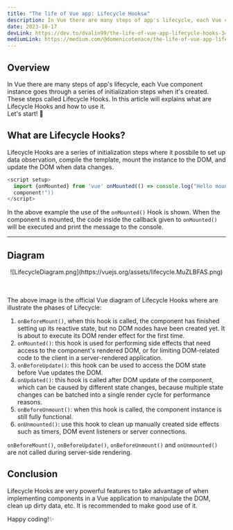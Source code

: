 ```yaml
---
title: "The life of Vue app: Lifecycle Hooks♻️"
description: In Vue there are many steps of app's lifecycle, each Vue component instance goes through a series of initialization steps when it's created.
date: 2023-10-17
devLink: https://dev.to/dvalin99/the-life-of-vue-app-lifecycle-hooks-34j
mediumLink: https://medium.com/@domenicotenace/the-life-of-vue-app-lifecycle-hooks-%EF%B8%8F-1ba8f1a6c720
---
```


## Overview

In Vue there are many steps of app's lifecycle, each Vue component instance goes through a series of initialization steps when it's created.
These steps called Lifecycle Hooks.
In this article will explains what are Lifecycle Hooks and how to use it.
<br/>
Let's start! 🤙

## What are Lifecycle Hooks?

Lifecycle Hooks are a series of initialization steps where it possbile to set up data observation, compile the template, mount the instance to the DOM, and update the DOM when data changes.

```javascript
<script setup>
  import {onMounted} from 'vue' onMounted(() => console.log("Hello mounted
  component!"))
</script>
```

In the above example the use of the `onMounted()` Hook is shown.
When the component is mounted, the code inside the callback given to `onMounted()` will be executed and print the message to the console.

---

## Diagram

<section style="display:flex; justify-content:center;">
  ![LifecycleDiagram.png](https://vuejs.org/assets/lifecycle.MuZLBFAS.png)
</section>
<br />
<br />

The above image is the official Vue diagram of Lifecycle Hooks where are
illustrate the phases of Lifecycle:

1. `onBeforeMount()`, when this hook is called, the component has finished setting up its reactive state, but no DOM nodes have been created yet. It is about to execute its DOM render effect for the first time.
2. `onMounted()`: this hook is used for performing side effects that need access to the component's rendered DOM, or for limiting DOM-related code to the client in a server-rendered application.
3. `onBeforeUpdate()`: this hook can be used to access the DOM state before Vue updates the DOM.
4. `onUpdated()`: this hook is called after DOM update of the component, which can be caused by different state changes, because multiple state changes can be batched into a single render cycle for performance reasons.
5. `onBeforeUnmount()`: when this hook is called, the component instance is still fully functional.
6. `onUnmounted()`: use this hook to clean up manually created side effects such as timers, DOM event listeners or server connections.

`onBeforeMount()`, `onBeforeUpdate()`, `onBeforeUnmount()` and `onUnmounted()` are not called during server-side rendering.

## Conclusion

Lifecycle Hooks are very powerful features to take advantage of when implementing components in a Vue application to manipulate the DOM, clean up dirty data, etc.
It is recommended to make good use of it.
<br/>

Happy coding!✨
